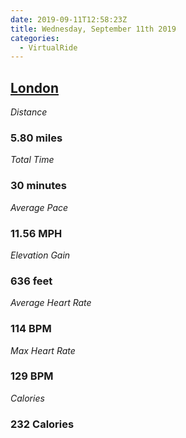 ```yaml
---
date: 2019-09-11T12:58:23Z
title: Wednesday, September 11th 2019
categories:
  - VirtualRide
---
```

## [London](https://www.strava.com/activities/2699108675)

_Distance_

### 5.80 miles

_Total Time_

### 30 minutes

_Average Pace_

### 11.56 MPH

_Elevation Gain_

### 636 feet

_Average Heart Rate_

### 114 BPM

_Max Heart Rate_

### 129 BPM

_Calories_

### 232 Calories